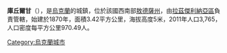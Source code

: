 {{coord|47|9|37|N|29|47|33|E|scale:30000|display=title}}

'''庫丘爾甘'''（{{lang-uk|Кучурган}}），是[[烏克蘭|烏克蘭]]的城鎮，位於該國西南部[[敖德薩州|敖德薩州]]，由[[拉茲傑利納亞區|拉茲傑利納亞區]]負責管轄，始建於1870年，面積3.42平方公里，海拔高度5米，2011年人口3,765，人口密度每平方公里970.49人。

{{Ukraine-geo-stub}}
[[Category:烏克蘭城市|Category:烏克蘭城市]]